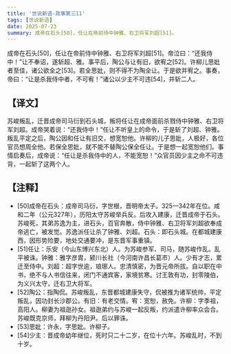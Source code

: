 ```yaml
---
title: '世说新语-政事第三11'
tags: [世说新语]
date: 2025-07-23
summary: 成帝在石头[50]，任让在帝前侍中钟雅、右卫将军刘超[51]。
---
```


成帝在石头[50]，任让在帝前侍中钟雅、右卫将军刘超[51]。帝泣曰：“还我侍中！”让不奉诏，遂斩超、雅。事平后，陶公与让有旧，欲宥之[52]。许柳儿思妣者至佳，诸公欲全之[53]。若全思妣，则不得不为陶全让。于是欲并宥之。事奏，帝曰：“让是杀我侍中者，不可宥！”诸公以少主不可违[54]，并斩二人。

## 【译文】

苏峻叛乱，迁晋成帝司马衍到石头城，叛将任让在成帝面前杀戮侍中钟雅、右卫将军刘超。成帝哭着说：“还我侍中！”任让不听皇上的命令，于是斩了刘超、钟雅。叛乱平定之后，陶公因和任让有旧交，想宽恕他。许柳的儿子思妣，人极好，各位官员想周全他。若保全思妣，就不能不替陶公保全任让。于是想一起宽恕他们。事情启奏后，成帝说：“任让是杀我侍中的人，不能宽恕！”众官员因少主之命不可违背，一起斩了这两个人。

## 【注释】

- [50]成帝在石头：成帝司马衍，字世根，晋明帝太子。325—342年在位。咸和二年（公元327年），历阳太守苏峻举兵反。后攻入建康，迁晋成帝于石头。苏峻死，其弟苏逸为主，进石头，百官奔散，侍中钟雅、右卫将军刘超欲奉成帝逃亡，被发觉。苏逸派任让杀了钟雅、刘超。石头：即石头城。在都城建康西，因形势险要，地处交通要冲，是东晋军事重镇。
- [51]任让：乐安（今山东博兴东北）人。为苏峻参军、司马，随苏峻作乱。乱平被诛。钟雅：雅字彦胄，颍川长社（今河南许昌长葛市）人。少有才志，累迁至侍中。刘超：超字世逾，琅琊人。忠清慎密，为晋元帝所拔。自以职在中书，绝不与人书信往来，闭门不通宾客，家境贫寒。讨王敦有功，封零陵伯，为义兴太守，迁右卫大将军。
- [52]陶公：指陶侃。苏峻叛乱，东晋都城建康失守，侃被推为诸军统帅，平定叛乱，因功封长沙郡公。有旧：有老交情。宥：宽恕，赦免。许柳：字季祖，高阳人。柳妻为祖逖孙女。祖逖弟约与苏峻一起反叛，约派遣许柳率众会合。苏峻既克京师，拜柳为丹阳尹。后以罪诛。
- [53]思妣：许永，字思妣。许柳子。
- [54]少主：晋成帝幼年继位，死时只二十二岁，在位十六年。苏峻乱时，不到十岁。
